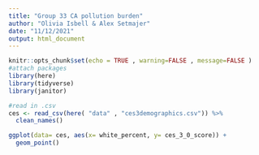 ```yaml
---
title: "Group 33 CA pollution burden"
author: "Olivia Isbell & Alex Setmajer"
date: "11/12/2021"
output: html_document
---
```


```r
knitr::opts_chunk$set(echo = TRUE , warning=FALSE , message=FALSE )
#attach packages 
library(here)
library(tidyverse) 
library(janitor)
```

```r
#read in .csv 
ces <- read_csv(here( "data" , "ces3demographics.csv")) %>% 
  clean_names() 
```

```r
ggplot(data= ces, aes(x= white_percent, y= ces_3_0_score)) +
  geom_point()
```



